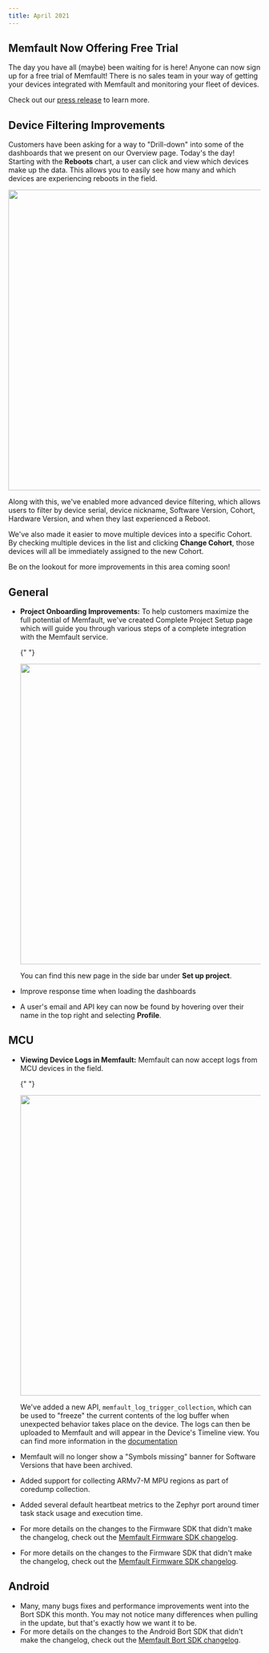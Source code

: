 ```yaml
---
title: April 2021
---
```


## Memfault Now Offering Free Trial

The day you have all (maybe) been waiting for is here! Anyone can now sign up
for a free trial of Memfault! There is no sales team in your way of getting your
devices integrated with Memfault and monitoring your fleet of devices.

Check out our
[press release](https://memfault.com/news/memfaults-device-observability-platform-now-available-for-free-trial/)
to learn more.

<!-- truncate -->

## Device Filtering Improvements

Customers have been asking for a way to "Drill-down" into some of the dashboards
that we present on our Overview page. Today's the day! Starting with the
**Reboots** chart, a user can click and view which devices make up the data.
This allows you to easily see how many and which devices are experiencing
reboots in the field.

<p align="center">
  <img width="600" src="/img/blog/2021-04-30-reboot-reasons-drill-down.gif" />
</p>

Along with this, we've enabled more advanced device filtering, which allows
users to filter by device serial, device nickname, Software Version, Cohort,
Hardware Version, and when they last experienced a Reboot.

We've also made it easier to move multiple devices into a specific Cohort. By
checking multiple devices in the list and clicking **Change Cohort**, those
devices will all be immediately assigned to the new Cohort.

Be on the lookout for more improvements in this area coming soon!

## General

- **Project Onboarding Improvements:** To help customers maximize the full
  potential of Memfault, we've created Complete Project Setup page which will
  guide you through various steps of a complete integration with the Memfault
  service.

  {" "}

  <p align="center">
    <img width="600" src="/img/blog/2021-04-30-project-setup.png" />
  </p>

  You can find this new page in the side bar under **Set up project**.

- Improve response time when loading the dashboards
- A user's email and API key can now be found by hovering over their name in the
  top right and selecting **Profile**.

## MCU

- **Viewing Device Logs in Memfault:** Memfault can now accept logs from MCU
  devices in the field.

  {" "}

  <p align="center">
    <img width="600" src="/img/blog/2021-04-30-realtime-log-collection.gif" />
  </p>

  We've added a new API, `memfault_log_trigger_collection`, which can be used to
  "freeze" the current contents of the log buffer when unexpected behavior takes
  place on the device. The logs can then be uploaded to Memfault and will appear
  in the Device's Timeline view. You can find more information in the
  [documentation](https://mflt.io/logging)

- Memfault will no longer show a "Symbols missing" banner for Software Versions
  that have been archived.
- Added support for collecting ARMv7-M MPU regions as part of coredump
  collection.
- Added several default heartbeat metrics to the Zephyr port around timer task
  stack usage and execution time.
- For more details on the changes to the Firmware SDK that didn't make the
  changelog, check out the
  [Memfault Firmware SDK changelog](https://github.com/memfault/memfault-firmware-sdk/blob/master/CHANGES.md).

- For more details on the changes to the Firmware SDK that didn't make the
  changelog, check out the
  [Memfault Firmware SDK changelog](https://github.com/memfault/memfault-firmware-sdk/blob/master/CHANGES.md).

## Android

- Many, many bugs fixes and performance improvements went into the Bort SDK this
  month. You may not notice many differences when pulling in the update, but
  that's exactly how we want it to be.
- For more details on the changes to the Android Bort SDK that didn't make the
  changelog, check out the
  [Memfault Bort SDK changelog](https://github.com/memfault/bort/blob/master/CHANGELOG.md).

